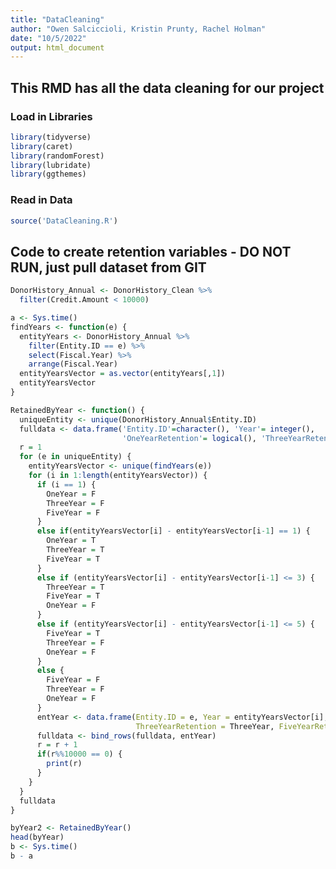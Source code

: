 ```yaml
---
title: "DataCleaning"
author: "Owen Salciccioli, Kristin Prunty, Rachel Holman"
date: "10/5/2022"
output: html_document
---
```

## This RMD has all the data cleaning for our project

### Load in Libraries
```r
library(tidyverse)
library(caret)
library(randomForest)
library(lubridate)
library(ggthemes)
```

### Read in Data
```r
source('DataCleaning.R')
```

## Code to create retention variables - DO NOT RUN, just pull dataset from GIT
```r
DonorHistory_Annual <- DonorHistory_Clean %>%
  filter(Credit.Amount < 10000)

a <- Sys.time()
findYears <- function(e) {
  entityYears <- DonorHistory_Annual %>%
    filter(Entity.ID == e) %>%
    select(Fiscal.Year) %>%
    arrange(Fiscal.Year)
  entityYearsVector = as.vector(entityYears[,1])
  entityYearsVector
}

RetainedByYear <- function() {
  uniqueEntity <- unique(DonorHistory_Annual$Entity.ID)
  fulldata <- data.frame('Entity.ID'=character(), 'Year'= integer(),
                         'OneYearRetention'= logical(), 'ThreeYearRetention'= logical(), 'FiveYearRetention'= logical())
  r = 1
  for (e in uniqueEntity) {
    entityYearsVector <- unique(findYears(e))
    for (i in 1:length(entityYearsVector)) {
      if (i == 1) {
        OneYear = F
        ThreeYear = F
        FiveYear = F
      }
      else if(entityYearsVector[i] - entityYearsVector[i-1] == 1) {
        OneYear = T
        ThreeYear = T
        FiveYear = T
      }
      else if (entityYearsVector[i] - entityYearsVector[i-1] <= 3) {
        ThreeYear = T
        FiveYear = T
        OneYear = F
      }
      else if (entityYearsVector[i] - entityYearsVector[i-1] <= 5) {
        FiveYear = T
        ThreeYear = F
        OneYear = F
      }
      else {
        FiveYear = F
        ThreeYear = F
        OneYear = F
      }
      entYear <- data.frame(Entity.ID = e, Year = entityYearsVector[i], OneYearRetention = OneYear,
                            ThreeYearRetention = ThreeYear, FiveYearRetention = FiveYear)
      fulldata <- bind_rows(fulldata, entYear)
      r = r + 1
      if(r%%10000 == 0) {
        print(r)
      }
    }
  }
  fulldata
}

byYear2 <- RetainedByYear()
head(byYear)
b <- Sys.time()
b - a
```

